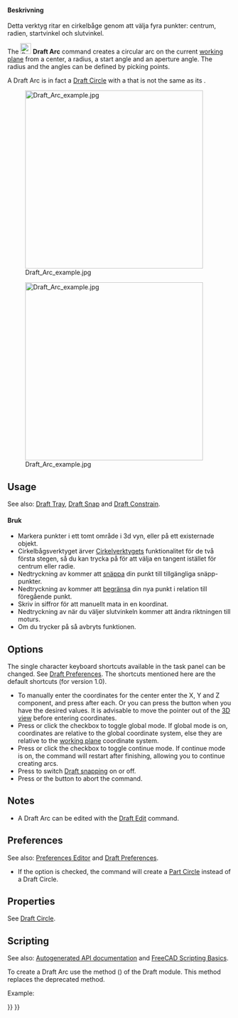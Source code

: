 <languages/>

{{Docnav
|[[Draft_Fillet|Fillet]]
|[[Draft_Arc_3Points|Arc 3Points]]
|[[Draft_Workbench|Draft]]
|IconL=Draft_Fillet.svg 
|IconR=Draft_Arc_3Points.svg
|IconC=Workbench_Draft.svg
}}

<div class="mw-translate-fuzzy">
{{GuiCommand/sv|Name=Draft Arc|Name/sv=Draft Arc|Workbenches=[[Draft_Workbench/sv|Draft]], [[Arch_Workbench/sv|Arch]]|MenuLocation=Draft -> Arc|Shortcut=A R|SeeAlso=[[Draft Circle/sv|Draft Circle]]}}
</div>

<span id="Description"></span>
<div class="mw-translate-fuzzy">
====Beskrivning====

Detta verktyg ritar en cirkelbåge genom att välja fyra punkter: centrum, radien, startvinkel och slutvinkel.
</div>

The [[Image:Draft_Arc.svg|24px]] '''Draft Arc''' command creates a circular arc on the current [[Draft_SelectPlane|working plane]] from a center, a radius, a start angle and an aperture angle. The radius and the angles can be defined by picking points.

A Draft Arc is in fact a [[Draft_Circle|Draft Circle]] with a {{PropertyData|First Angle}} that is not the same as its {{PropertyData|Last Angle}}.

[[Image:Draft_Arc_example.jpg|400px]] 
<div class="mw-translate-fuzzy">
[[Image:Draft_Arc_example.jpg|400px]]
</div>

==Usage==

See also: [[Draft_Tray|Draft Tray]], [[Draft_Snap|Draft Snap]] and [[Draft_Constrain|Draft Constrain]].

<div class="mw-translate-fuzzy">
====Bruk====

* Markera punkter i ett tomt område i 3d vyn, eller på ett existernade objekt.
* Cirkelbågsverktyget ärver  [[Draft Circle/sv|Cirkelverktygets]] funktionalitet för de två första stegen, så du kan trycka på {{KEY|ALT}} för att välja en tangent istället för centrum eller radie.
* Nedtryckning av {{KEY|CTRL}} kommer att [[Draft_Snap/sv|snäppa]] din punkt till tillgängliga snäpp-punkter.
* Nedtryckning av {{KEY|SKIFT}} kommer att [[Draft_Constrain/sv|begränsa]] din nya punkt i relation till föregående punkt.
* Skriv in siffror för att manuellt mata in en koordinat.
* Nedtryckning av {{KEY|ALT}} när du väljer slutvinkeln kommer att ändra riktningen till moturs.
* Om du trycker på {{KEY|ESC}} så avbryts funktionen.
</div>

==Options==

The single character keyboard shortcuts available in the task panel can be changed. See [[Draft_Preferences|Draft Preferences]]. The shortcuts mentioned here are the default shortcuts (for version 1.0).

* To manually enter the coordinates for the center enter the X, Y and Z component, and press {{KEY|Enter}} after each. Or you can press the {{Button|[[Image:Draft_AddPoint.svg|16px]] Enter point}} button when you have the desired values. It is advisable to move the pointer out of the [[3D_view|3D view]] before entering coordinates.
* Press {{KEY|G}} or click the {{MenuCommand|Global}} checkbox to toggle global mode. If global mode is on, coordinates are relative to the global coordinate system, else they are relative to the [[Draft_SelectPlane|working plane]] coordinate system.
* Press {{KEY|N}} or click the {{MenuCommand|Continue}} checkbox to toggle continue mode. If continue mode is on, the command will restart after finishing, allowing you to continue creating arcs.
* Press {{KEY|S}} to switch [[Draft_Snap|Draft snapping]] on or off.
* Press {{KEY|Esc}} or the {{Button|Close}} button to abort the command.

==Notes==

* A Draft Arc can be edited with the [[Draft_Edit|Draft Edit]] command.

==Preferences==

See also: [[Preferences_Editor|Preferences Editor]] and [[Draft_Preferences|Draft Preferences]].

* If the {{MenuCommand|Edit → Preferences... → Draft → General → Create Part primitives if possible}} option is checked, the command will create a [[Part_Circle|Part Circle]] instead of a Draft Circle.

==Properties==

See [[Draft_Circle#Properties|Draft Circle]].

==Scripting==

See also: [https://freecad.github.io/SourceDoc/ Autogenerated API documentation] and [[FreeCAD Scripting Basics|FreeCAD Scripting Basics]].

To create a Draft Arc use the {{incode|make_circle}} method ({{Version|0.19}}) of the Draft module. This method replaces the deprecated {{incode|makeCircle}} method.

Example:

{{Code|code=
import FreeCAD as App
import Draft

doc = App.newDocument()

arc1 = Draft.make_circle(200, startangle=0, endangle=90)
arc2 = Draft.make_circle(500, startangle=20, endangle=160)
arc3 = Draft.make_circle(750, startangle=-30, endangle=-150)

doc.recompute()
}}


{{Docnav
|[[Draft_Fillet|Fillet]]
|[[Draft_Arc_3Points|Arc 3Points]]
|[[Draft_Workbench|Draft]]
|IconL=Draft_Fillet.svg 
|IconR=Draft_Arc_3Points.svg
|IconC=Workbench_Draft.svg
}}

{{Draft Tools navi{{#translation:}}}}
{{Userdocnavi{{#translation:}}}}